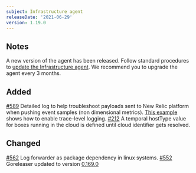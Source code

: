 ```yaml
---
subject: Infrastructure agent
releaseDate: '2021-06-29'
version: 1.19.0
---
```


## Notes
A new version of the agent has been released. Follow standard procedures to [update the Infrastructure agent](/docs/infrastructure/install-configure-manage-infrastructure/update-or-uninstall/update-infrastructure-agent).
We recommend you to upgrade the agent every 3 months.

## Added
[#589](https://github.com/newrelic/infrastructure-agent/pull/589) Detailed log to help troubleshoot payloads sent to New Relic platform when pushing event samples (non dimensional metrics). [This example](https://github.com/newrelic/infrastructure-agent/blob/e494cf2eb457bda5eb1d8d8cb44ee2471b72935d/assets/examples/infrastructure/newrelic-infra-template.yml.example#L716) shows how to enable trace-level logging.
[#212](https://github.com/newrelic/infrastructure-agent/pull/212) A temporal hostType value for boxes running in the cloud is defined  until cloud identifier gets resolved.

## Changed
[#562](https://github.com/newrelic/infrastructure-agent/pull/562) Log forwarder as package dependency in linux systems.
[#552](https://github.com/newrelic/infrastructure-agent/pull/552) Goreleaser updated to version [0.169.0](https://github.com/goreleaser/goreleaser/releases/tag/v0.169.0)
